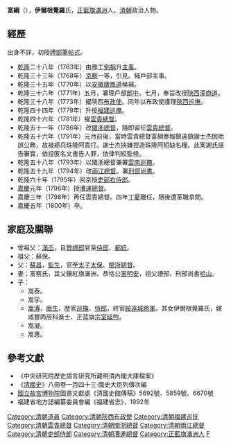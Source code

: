 {{Manchu name|[[伊尔根觉罗氏|伊尔根觉罗]]}}
'''富綱'''（{{bd|1737年||1800年|catIdx=Y伊爾根覺羅}}），'''伊爾根覺羅'''氏，[[正藍旗滿洲|正藍旗滿洲]]人。[[清朝|清朝]]政治人物。

==經歷==
出身不詳，初授[[禮部|禮部]][[筆帖式|筆帖式]]。
* [[乾隆|乾隆]]二十八年（1763年）由豫工[[例捐|例捐]]升[[主事|主事]]。
* 乾隆三十三年（1768年）[[京察|京察]]一等，引見。補戶部主事。
* 乾隆三十五年（1770年）以[[安徽|安徽]][[廬鳳道|廬鳳道]]候補。
* 乾隆三十六年（1771年）五月，署理戶部[[郎中_(官位)|郎中]]。七月，奉旨改授[[陝西|陝西]][[潼商道|潼商道]]。
* 乾隆三十八年（1773年）擢陝西[[布政使|布政使]]。同年以布政使護理[[陝西巡撫|陝西巡撫]]。
* 乾隆四十四年（1779年）升授[[福建巡撫|福建巡撫]]。
* 乾隆四十六年（1781年）擢[[雲貴總督|雲貴總督]]。
* 乾隆五十一年（1786年）改[[閩浙總督|閩浙總督]]，隨即留任[[雲貴總督|雲貴總督]]。
* 乾隆五十六年（1791年）元月前後，當時雲貴總督富綱奏報鎮遠鎮謝士杰因貽誤公務，故被總兵珠隆阿責打。謝士杰挾嫌捏造珠隆阿短缺名糧。此案謝氏誣告審實，依投匿名文書告人罪，依律判絞監候。
* 乾隆五十八年（1793年）以閩浙總督兼署[[雲南巡撫|雲南巡撫]]。
* 乾隆五十九年（1794年）改[[兩江總督|兩江總督]]。署[[刑部尚書|刑部尚書]]。
* 乾隆六十年（1795年）回京授[[吏部右侍郎|吏部右侍郎]]。
* [[嘉慶|嘉慶]]元年（1796年）授[[漕運總督|漕運總督]]。
* 嘉慶三年（1798年）再任雲貴總督。四年[[丁憂|丁憂]]離任，隨後遭革職拿問。
* 嘉慶五年（1800年）卒。

==家庭及關聯==
*曾祖父：[[滿丕|滿丕]]，自[[贊禮郎|贊禮郎]]官至[[侍郎|侍郎]]、[[都統|都統]]。
*祖父：蘇保。
*父：[[蘇昌|蘇昌]]，[[監生|監生]]，官至[[太子太保|太子太保]]、[[閩浙總督|閩浙總督]]。
*妻：富察氏，其父鑲紅旗滿洲、恭恪公[[富明安|富明安]]，祖父禮部、刑部尚書[[哈山|哈山]]。
*子：
**嵩泰。
**嵩孚。
**[[嵩溥|嵩溥]]，[[廕生|廕生]]，歷官[[巡撫|巡撫]]、[[侍郎|侍郎]]，終官[[綏遠城將軍|綏遠城將軍]]。其女伊爾根覺羅氏，嫁咸豐丙辰科進士、正蓝旗[[宗室延煦|宗室延煦]]。
**嵩凝。
**嵩惠。

==參考文獻==
*《中央研究院歷史語言研究所藏明清內閣大庫檔案》
*《[[清國史|清國史]]》八冊卷一百四十三·國史大臣列傳次編
*[[國立故宮博物院|國立故宮博物院]]圖書文獻處《清國史館傳稿》5692號、5859號、6670號
*福建省地方誌編纂委員會編《福建省志》，1992年

{{start box}}
{{s-before|[[增福|增福]]}}
{{s-title|[[福建巡撫|福建巡撫]]|[[乾隆|乾隆]]年間上任}}
{{s-after|[[楊魁|楊魁]]}}
{{end box}}

{{DEFAULTSORT:Y伊}}
[[Category:清朝道員|Category:清朝道員]]
[[Category:清朝陝西布政使|Category:清朝陝西布政使]]
[[Category:清朝福建巡抚|Category:清朝福建巡抚]]
[[Category:清朝雲貴總督|Category:清朝雲貴總督]]
[[Category:清朝閩浙總督|Category:清朝閩浙總督]]
[[Category:清朝兩江總督|Category:清朝兩江總督]]
[[Category:清朝吏部侍郎|Category:清朝吏部侍郎]]
[[Category:清朝漕運總督|Category:清朝漕運總督]]
[[Category:正藍旗滿洲人|Category:正藍旗滿洲人]]
[[Category:兴堪伊尔根觉罗氏|F]]
